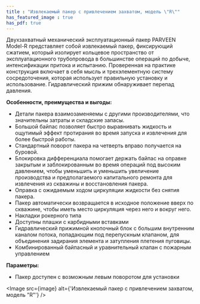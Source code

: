 ```yaml
---
title : "Извлекаемый пакер с привлечением захватом, модель \"R\""
has_featured_image : true
has_pdf: true
---
```


Двухзахватный механический эксплуатационный пакер PARVEEN Model-R представляет собой извлекаемый пакер, фиксирующий сжатием, который изолирует кольцевое пространство от эксплуатационного трубопровода в большинстве операций по добыче, интенсификации притока и испытанию. Проверенная на практике конструкция включает в себя мысль и трехэлементную систему сосредоточения, которая использует правильную установку и использование. Гидравлический прижим обнаруживает перепад давления.

**Особенности, преимущества и выгоды:**

* Детали пакера взаимозаменяемы с другими производителями, что значительны затраты и складские запасы.
* Большой байпас позволяет быстро выравнивать жидкость и ощутимый эффект протирания во время запуска и извлечения для более быстрой работы.
* Стандартный поворот пакера на четверть вправо получается на буровой.
* Блокировка дифференциала помогает держать байпас на оправке закрытым и заблокированным во время операций под высоким давлением, чтобы уменьшить и уменьшить увеличение производства и предполагаемого капитального ремонта для извлечения из скважины и восстановления пакера.
* Оправка с ожидаемым ходом циркуляции жидкости без снятия пакера.
* Пакер автоматически возвращается в исходное положение вверх по скважине, чтобы иметь место циркуляция через него и вокруг него.
* Накладки рокерного типа
* Доступны плашки с карбидными вставками
* Гидравлический прижимной кнопочный блок с большим внутренним каналом потока, попадающим под перепускным клапаном, для объединения задирания элемента и затупления плетения пуговицы.
* Комбинированный байпасный и уравнительный клапан с пожарным управлением

**Параметры:**

* Пакер доступен с возможным левым поворотом для установки


<Image src={image} alt={'Извлекаемый пакер с привлечением захватом, модель "R"'} />
